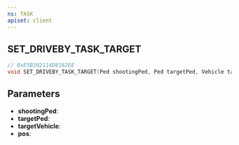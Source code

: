 ```yaml
---
ns: TASK
apiset: client
---
```

## SET_DRIVEBY_TASK_TARGET

```c
// 0xE5B302114D8162EE
void SET_DRIVEBY_TASK_TARGET(Ped shootingPed, Ped targetPed, Vehicle targetVehicle, Vector3 pos);
```


## Parameters
* **shootingPed**:
* **targetPed**:
* **targetVehicle**:
* **pos**: